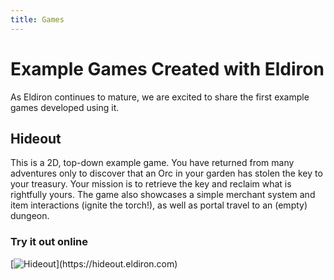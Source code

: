 ```yaml
---
title: Games
---
```


# Example Games Created with Eldiron

As Eldiron continues to mature, we are excited to share the first example games developed using it.

## Hideout

This is a 2D, top-down example game. You have returned from many adventures only to discover that an Orc in your garden has stolen the key to your treasury. Your mission is to retrieve the key and reclaim what is rightfully yours. The game also showcases a simple merchant system and item interactions (ignite the torch!), as well as portal travel to an (empty) dungeon.

### Try it out online

<div className="playWrap">
  [<img src="/img/hideout.png" alt="Hideout" style={{ borderRadius: '8px' }} />](https://hideout.eldiron.com)
</div>

